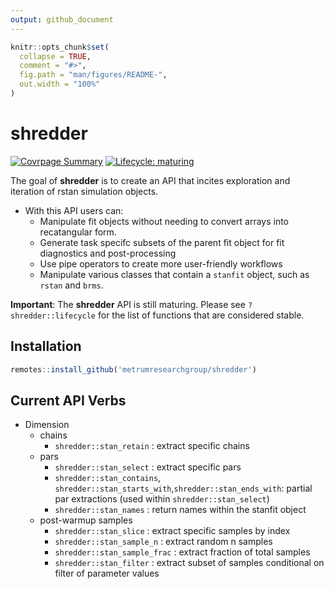 ```yaml
---
output: github_document
---
```


<!-- README.md is generated from README.Rmd. Please edit that file -->

```r
knitr::opts_chunk$set(
  collapse = TRUE,
  comment = "#>",
  fig.path = "man/figures/README-",
  out.width = "100%"
)
```

# shredder

<!-- badges: start -->
[![Covrpage
Summary](https://img.shields.io/badge/covrpage-Last_Build_2019_11_19-brightgreen.svg)](http://tinyurl.com/y3zvyrpx)
[![Lifecycle: maturing](https://img.shields.io/badge/lifecycle-maturing-blue.svg)](https://www.tidyverse.org/lifecycle/#maturing)
<!-- badges: end -->

The goal of __shredder__ is to create an API that incites exploration and iteration of rstan simulation objects. 

  - With this API users can: 
    - Manipulate fit objects without needing to convert arrays into recatangular form.
    - Generate task specifc subsets of the parent fit object for fit diagnostics and post-processing
    - Use pipe operators to create more user-friendly workflows
    - Manipulate various classes that contain a `stanfit` object, such as `rstan` and `brms`.
    
__Important__: The __shredder__ API is still maturing. Please see `?shredder::lifecycle` for the list of functions that are considered stable.

## Installation

``` r
remotes::install_github('metrumresearchgroup/shredder')
```

## Current API Verbs

  - Dimension
      - chains
          - `shredder::stan_retain` : extract specific chains
      - pars
          - `shredder::stan_select` : extract specific pars
          - `shredder::stan_contains`, `shredder::stan_starts_with`,`shredder::stan_ends_with`:
            partial par extractions (used within `shredder::stan_select`)
          - `shredder::stan_names` : return names within the stanfit object
      - post-warmup samples
          - `shredder::stan_slice` : extract specific samples by index
          - `shredder::stan_sample_n` : extract random n samples
          - `shredder::stan_sample_frac` : extract fraction of total samples
          - `shredder::stan_filter` : extract subset of samples conditional on
            filter of parameter values
